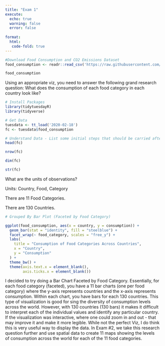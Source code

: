 ```yaml
---
title: "Exam 1"
execute: 
  echo: true 
  warning: false
  error: false 
  
format: 
  html:
   code-fold: true 
---
```


```r
#Download Food Consumption and CO2 Emissions Dataset
food_consumption <- readr::read_csv('https://raw.githubusercontent.com/rfordatascience/tidytuesday/main/data/2020/2020-02-18/food_consumption.csv')

food_consumption
```

Using an appropriate viz, you need to answer the following grand research question: What does the consumption of each food category in each country look like? 

```r
# Install Packages 
library(tidytuesdayR)
library(tidyverse)
```
```r
# Get Data
tuesdata <- tt_load('2020-02-18')
fc <- tuesdata$food_consumption 
```

```r
# Understand Data - List some initial steps that should be carried after loading the above dataset
head(fc)

nrow(fc)

dim(fc)

str(fc)
```
What are the units of observations?

Units: Country, Food, Category 

There are 11 Food Categories.

There are 130 Countries. 

```r
# Grouped By Bar Plot (Faceted by Food Category)

ggplot(food_consumption, aes(x = country, y = consumption)) +
  geom_bar(stat = "identity", fill = "steelblue") + 
  facet_wrap(~ food_category, scales = "free_y") +
  labs(
    title = "Consumption of Food Categories Across Countries",
    x = "Country",
    y = "Consumption"
  ) +
  theme_bw() +  
  theme(axis.text.x = element_blank(),
        axis.ticks.x = element_blank()) 
```

I decided to try doing a Bar Chart Faceted by Food Category. Essentially, for each food category (faceted), you have a 11 bar charts (one per food category) where the y-axis represents countries and the x-axis represents consumption. Within each chart, you have bars for each 130 countries. This type of visualization is good for sing the diversity of consumption levels across the world. However, with 130 countries (130 bars) it makes it difficult to interpret each of the individual values and identify any particular country. If the visualization was interactive, where one could zoom in and out - that may improve it and make it more legible. While not the perfect Viz, I do think this is very useful way to display the data. In Exam #2, we take this research question further and use spatial data to create 11 maps showing the levels of consumption across the world for each of the 11 food categories. 

